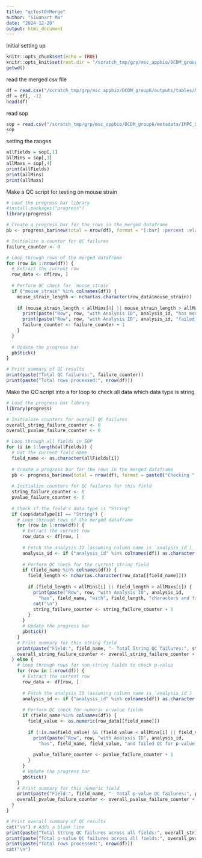 ```yaml
---
title: "qcTestOnMerge"
author: "Siwanart Ma"
date: "2024-12-20"
output: html_document
---
```

Initial setting up
```r
knitr::opts_chunk$set(echo = TRUE)
knitr::opts_knit$set(root.dir = "/scratch_tmp/grp/msc_appbio/DCDM_group6/")
getwd()
```

read the merged csv file
```r
df = read.csv("/scratch_tmp/grp/msc_appbio/DCDM_group6/outputs/tables/Merged_df100.csv")
df = df[, -1]
head(df)
```
read sop
```r
sop = read.csv("/scratch_tmp/grp/msc_appbio/DCDM_group6/metadata/IMPC_SOP.csv")
sop
```
setting the ranges
```r
allFields = sop[,1]
allMins = sop[,3]
allMaxs = sop[,4]
print(allFields)
print(allMins)
print(allMaxs)
```
Make a QC script for testing on mouse strain
```r
# Load the progress bar library
#install.packages("progress")
library(progress)

# Create a progress bar for the rows in the merged dataframe
pb <- progress_bar$new(total = nrow(df), format = "[:bar] :percent :elapsed", clear = FALSE)

# Initialize a counter for QC failures
failure_counter <- 0

# Loop through rows of the merged dataframe
for (row in 1:nrow(df)) {
  # Extract the current row
  row_data <- df[row, ]
  
  # Perform QC check for `mouse_strain`
  if ("mouse_strain" %in% colnames(df)) {
    mouse_strain_length <- nchar(as.character(row_data$mouse_strain))
    
    if (mouse_strain_length < allMins[4] || mouse_strain_length > allMaxs[4]) {
      print(paste("Row", row, "with Analysis ID", analysis_id, "has mouse_strain with", mouse_strain_length, "characters"))
      print(paste("Row", row, "with Analysis ID", analysis_id, "failed QC"))
      failure_counter <- failure_counter + 1
    }
  }
  
  # Update the progress bar
  pb$tick()
}

# Print summary of QC results
print(paste("Total QC failures:", failure_counter))
print(paste("Total rows processed:", nrow(df)))

```

Make the QC script into a for loop to check all data which data type is string

```r
# Load the progress bar library
library(progress)

# Initialize counters for overall QC failures
overall_string_failure_counter <- 0
overall_pvalue_failure_counter <- 0

# Loop through all fields in SOP
for (i in 1:length(allFields)) {
  # Get the current field name
  field_name <- as.character(allFields[i])
  
  # Create a progress bar for the rows in the merged dataframe
  pb <- progress_bar$new(total = nrow(df), format = paste0("Checking ", field_name, " [:bar] :percent :elapsed"), clear = FALSE)
  
  # Initialize counters for QC failures for this field
  string_failure_counter <- 0
  pvalue_failure_counter <- 0
  
  # Check if the field's data type is "String"
  if (sop$dataType[i] == "String") {
    # Loop through rows of the merged dataframe
    for (row in 1:nrow(df)) {
      # Extract the current row
      row_data <- df[row, ]
      
      # Fetch the analysis ID (assuming column name is `analysis_id`)
      analysis_id <- if ("analysis_id" %in% colnames(df)) as.character(row_data$analysis_id) else "Unknown"
      
      # Perform QC check for the current string field
      if (field_name %in% colnames(df)) {
        field_length <- nchar(as.character(row_data[[field_name]]))
        
        if (field_length < allMins[i] || field_length > allMaxs[i]) {
          print(paste("Row", row, "with Analysis ID", analysis_id, 
            "has", field_name, "with", field_length, "characters and failed QC"))
          cat("\n")
          string_failure_counter <- string_failure_counter + 1
        }
      }
      # Update the progress bar
      pb$tick()
    }
    # Print summary for this string field
    print(paste("Field:", field_name, "- Total String QC failures:", string_failure_counter))
    overall_string_failure_counter <- overall_string_failure_counter + string_failure_counter
  } else {
    # Loop through rows for non-string fields to check p-value
    for (row in 1:nrow(df)) {
      # Extract the current row
      row_data <- df[row, ]
      
      # Fetch the analysis ID (assuming column name is `analysis_id`)
      analysis_id <- if ("analysis_id" %in% colnames(df)) as.character(row_data$analysis_id) else "Unknown"
      
      # Perform QC check for numeric p-value fields
      if (field_name %in% colnames(df)) {
        field_value <- as.numeric(row_data[[field_name]])
        
        if (!is.na(field_value) && (field_value < allMins[i] || field_value > allMaxs[i])) {
          print(paste("Row", row, "with Analysis ID", analysis_id, 
            "has", field_name, field_value, "and failed QC for p-value range"))
          
          pvalue_failure_counter <- pvalue_failure_counter + 1
        }
      }
      # Update the progress bar
      pb$tick()
    }
    # Print summary for this numeric field
    print(paste("Field:", field_name, "- Total p-value QC failures:", pvalue_failure_counter))
    overall_pvalue_failure_counter <- overall_pvalue_failure_counter + pvalue_failure_counter
  }
}

# Print overall summary of QC results
cat("\n") # Adds a blank line
print(paste("Total String QC failures across all fields:", overall_string_failure_counter))
print(paste("Total p-value QC failures across all fields:", overall_pvalue_failure_counter))
print(paste("Total rows processed:", nrow(df)))
cat("\n")

```


